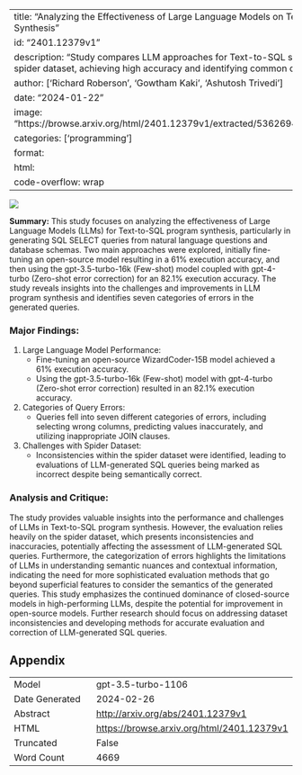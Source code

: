 
---
title: "Analyzing the Effectiveness of Large Language Models on Text-to-SQL Synthesis"
id: "2401.12379v1"
description: "Study compares LLM approaches for Text-to-SQL synthesis using spider dataset, achieving high accuracy and identifying common query errors."
author: ['Richard Roberson', 'Gowtham Kaki', 'Ashutosh Trivedi']
date: "2024-01-22"
image: "https://browse.arxiv.org/html/2401.12379v1/extracted/5362694/data_format.png"
categories: ['programming']
format:
  html:
    code-overflow: wrap
---

![](https://browse.arxiv.org/html/2401.12379v1/extracted/5362694/data_format.png)

**Summary:**
This study focuses on analyzing the effectiveness of Large Language Models (LLMs) for Text-to-SQL program synthesis, particularly in generating SQL SELECT queries from natural language questions and database schemas. Two main approaches were explored, initially fine-tuning an open-source model resulting in a 61% execution accuracy, and then using the gpt-3.5-turbo-16k (Few-shot) model coupled with gpt-4-turbo (Zero-shot error correction) for an 82.1% execution accuracy. The study reveals insights into the challenges and improvements in LLM program synthesis and identifies seven categories of errors in the generated queries.

### Major Findings:
1. Large Language Model Performance:
    - Fine-tuning an open-source WizardCoder-15B model achieved a 61% execution accuracy.
    - Using the gpt-3.5-turbo-16k (Few-shot) model with gpt-4-turbo (Zero-shot error correction) resulted in an 82.1% execution accuracy.
2. Categories of Query Errors:
    - Queries fell into seven different categories of errors, including selecting wrong columns, predicting values inaccurately, and utilizing inappropriate JOIN clauses.
3. Challenges with Spider Dataset:
    - Inconsistencies within the spider dataset were identified, leading to evaluations of LLM-generated SQL queries being marked as incorrect despite being semantically correct.

### Analysis and Critique:
The study provides valuable insights into the performance and challenges of LLMs in Text-to-SQL program synthesis. However, the evaluation relies heavily on the spider dataset, which presents inconsistencies and inaccuracies, potentially affecting the assessment of LLM-generated SQL queries. Furthermore, the categorization of errors highlights the limitations of LLMs in understanding semantic nuances and contextual information, indicating the need for more sophisticated evaluation methods that go beyond superficial features to consider the semantics of the generated queries. This study emphasizes the continued dominance of closed-source models in high-performing LLMs, despite the potential for improvement in open-source models. Further research should focus on addressing dataset inconsistencies and developing methods for accurate evaluation and correction of LLM-generated SQL queries.

## Appendix

|          |          |
|----------|----------|
| Model     | gpt-3.5-turbo-1106       |
| Date Generated     | 2024-02-26       |
| Abstract | [http://arxiv.org/abs/2401.12379v1](http://arxiv.org/abs/2401.12379v1)        |
| HTML     | [https://browse.arxiv.org/html/2401.12379v1](https://browse.arxiv.org/html/2401.12379v1)       |
| Truncated       | False       |
| Word Count       | 4669       |